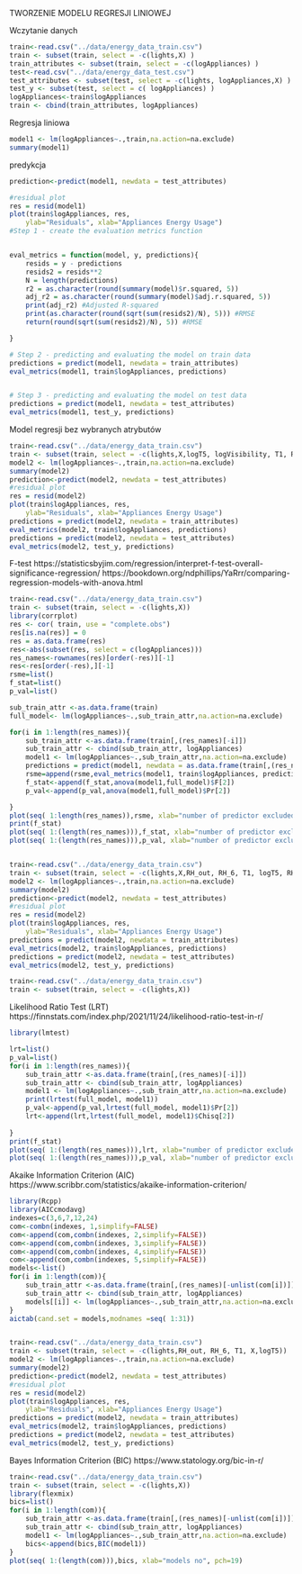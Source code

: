 
TWORZENIE MODELU REGRESJI LINIOWEJ

Wczytanie danych
```r
train<-read.csv("../data/energy_data_train.csv")
train <- subset(train, select = -c(lights,X) )
train_attributes <- subset(train, select = -c(logAppliances) )
test<-read.csv("../data/energy_data_test.csv")
test_attributes <- subset(test, select = -c(lights, logAppliances,X) )
test_y <- subset(test, select = c( logAppliances) )
logAppliances<-train$logAppliances
train <- cbind(train_attributes, logAppliances)
```

Regresja liniowa

```r
model1 <- lm(logAppliances~.,train,na.action=na.exclude)
summary(model1)
```
predykcja

```r
prediction<-predict(model1, newdata = test_attributes)

#residual plot
res = resid(model1)
plot(train$logAppliances, res, 
    ylab="Residuals", xlab="Appliances Energy Usage")
#Step 1 - create the evaluation metrics function


eval_metrics = function(model, y, predictions){
    resids = y - predictions
    resids2 = resids**2
    N = length(predictions)
    r2 = as.character(round(summary(model)$r.squared, 5))
    adj_r2 = as.character(round(summary(model)$adj.r.squared, 5))
    print(adj_r2) #Adjusted R-squared
    print(as.character(round(sqrt(sum(resids2)/N), 5))) #RMSE
    return(round(sqrt(sum(resids2)/N), 5)) #RMSE

}
```

```r
# Step 2 - predicting and evaluating the model on train data
predictions = predict(model1, newdata = train_attributes)
eval_metrics(model1, train$logAppliances, predictions)


# Step 3 - predicting and evaluating the model on test data
predictions = predict(model1, newdata = test_attributes)
eval_metrics(model1, test_y, predictions)
```
Model regresji bez wybranych atrybutów

```r
train<-read.csv("../data/energy_data_train.csv")
train <- subset(train, select = -c(lights,X,logT5, logVisibility, T1, RH_6, RH_3, RH_out))
model2 <- lm(logAppliances~.,train,na.action=na.exclude)
summary(model2)
prediction<-predict(model2, newdata = test_attributes)
#residual plot
res = resid(model2)
plot(train$logAppliances, res, 
    ylab="Residuals", xlab="Appliances Energy Usage")
predictions = predict(model2, newdata = train_attributes)
eval_metrics(model2, train$logAppliances, predictions)
predictions = predict(model2, newdata = test_attributes)
eval_metrics(model2, test_y, predictions)
```

F-test
https://statisticsbyjim.com/regression/interpret-f-test-overall-significance-regression/
https://bookdown.org/ndphillips/YaRrr/comparing-regression-models-with-anova.html

```r
train<-read.csv("../data/energy_data_train.csv")
train <- subset(train, select = -c(lights,X))
library(corrplot)
res <- cor( train, use = "complete.obs")
res[is.na(res)] = 0
res = as.data.frame(res)
res<-abs(subset(res, select = c(logAppliances)))
res_names<-rownames(res)[order(-res)][-1]
res<-res[order(-res),][-1]
rsme=list()
f_stat=list()
p_val=list()

sub_train_attr <-as.data.frame(train)
full_model<- lm(logAppliances~.,sub_train_attr,na.action=na.exclude)

for(i in 1:length(res_names)){
    sub_train_attr <-as.data.frame(train[,(res_names)[-i]])
    sub_train_attr <- cbind(sub_train_attr, logAppliances)
    model1 <- lm(logAppliances~.,sub_train_attr,na.action=na.exclude)
    predictions = predict(model1, newdata = as.data.frame(train[,(res_names)[-i]]))
    rsme=append(rsme,eval_metrics(model1, train$logAppliances, predictions))
    f_stat<-append(f_stat,anova(model1,full_model)$F[2])
    p_val<-append(p_val,anova(model1,full_model)$Pr[2])

}
plot(seq( 1:length(res_names)),rsme, xlab="number of predictor excluded from model", pch=19)
print(f_stat)
plot(seq( 1:(length(res_names))),f_stat, xlab="number of predictor excluded from model", pch=19)
plot(seq( 1:(length(res_names))),p_val, xlab="number of predictor excluded from model", pch=19)


train<-read.csv("../data/energy_data_train.csv")
train <- subset(train, select = -c(lights,X,RH_out, RH_6, T1, logT5, RH_3))
model2 <- lm(logAppliances~.,train,na.action=na.exclude)
summary(model2)
prediction<-predict(model2, newdata = test_attributes)
#residual plot
res = resid(model2)
plot(train$logAppliances, res, 
    ylab="Residuals", xlab="Appliances Energy Usage")
predictions = predict(model2, newdata = train_attributes)
eval_metrics(model2, train$logAppliances, predictions)
predictions = predict(model2, newdata = test_attributes)
eval_metrics(model2, test_y, predictions)

train<-read.csv("../data/energy_data_train.csv")
train <- subset(train, select = -c(lights,X))

```

Likelihood Ratio Test (LRT)
https://finnstats.com/index.php/2021/11/24/likelihood-ratio-test-in-r/

```r
library(lmtest)

lrt=list()
p_val=list()
for(i in 1:length(res_names)){
    sub_train_attr <-as.data.frame(train[,(res_names)[-i]])
    sub_train_attr <- cbind(sub_train_attr, logAppliances)
    model1 <- lm(logAppliances~.,sub_train_attr,na.action=na.exclude)
    print(lrtest(full_model, model1))
    p_val<-append(p_val,lrtest(full_model, model1)$Pr[2])
    lrt<-append(lrt,lrtest(full_model, model1)$Chisq[2])
    
}
print(f_stat)
plot(seq( 1:(length(res_names))),lrt, xlab="number of predictor excluded from model", pch=19)
plot(seq( 1:(length(res_names))),p_val, xlab="number of predictor excluded from model", pch=19)
```

Akaike Information Criterion (AIC)
https://www.scribbr.com/statistics/akaike-information-criterion/

```r
library(Rcpp)
library(AICcmodavg)
indexes=c(3,6,7,12,24)
com<-combn(indexes, 1,simplify=FALSE)
com<-append(com,combn(indexes, 2,simplify=FALSE))
com<-append(com,combn(indexes, 3,simplify=FALSE))
com<-append(com,combn(indexes, 4,simplify=FALSE))
com<-append(com,combn(indexes, 5,simplify=FALSE))
models<-list()
for(i in 1:length(com)){
    sub_train_attr <-as.data.frame(train[,(res_names)[-unlist(com[i])]])
    sub_train_attr <- cbind(sub_train_attr, logAppliances)
    models[[i]] <- lm(logAppliances~.,sub_train_attr,na.action=na.exclude)
}
aictab(cand.set = models,modnames =seq( 1:31))


train<-read.csv("../data/energy_data_train.csv")
train <- subset(train, select = -c(lights,RH_out, RH_6, T1, X,logT5))
model2 <- lm(logAppliances~.,train,na.action=na.exclude)
summary(model2)
prediction<-predict(model2, newdata = test_attributes)
#residual plot
res = resid(model2)
plot(train$logAppliances, res, 
    ylab="Residuals", xlab="Appliances Energy Usage")
predictions = predict(model2, newdata = train_attributes)
eval_metrics(model2, train$logAppliances, predictions)
predictions = predict(model2, newdata = test_attributes)
eval_metrics(model2, test_y, predictions)
```

Bayes Information Criterion (BIC)
https://www.statology.org/bic-in-r/

```r
train<-read.csv("../data/energy_data_train.csv")
train <- subset(train, select = -c(lights,X)) 
library(flexmix)
bics=list()
for(i in 1:length(com)){
    sub_train_attr <-as.data.frame(train[,(res_names)[-unlist(com[i])]])
    sub_train_attr <- cbind(sub_train_attr, logAppliances)
    model1 <- lm(logAppliances~.,sub_train_attr,na.action=na.exclude)
    bics<-append(bics,BIC(model1))
}
plot(seq( 1:(length(com))),bics, xlab="models no", pch=19)
```



